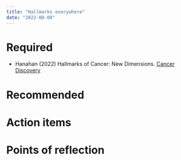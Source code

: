 ```yaml
---
title: "Hallmarks everywhere"
date: "2022-08-08"
---
```




# Required

- Hanahan (2022) Hallmarks of Cancer: New Dimensions. [Cancer Discovery](https://10.1158/2159-8290.CD-21-1059)


# Recommended





# Action items  


# Points of reflection
